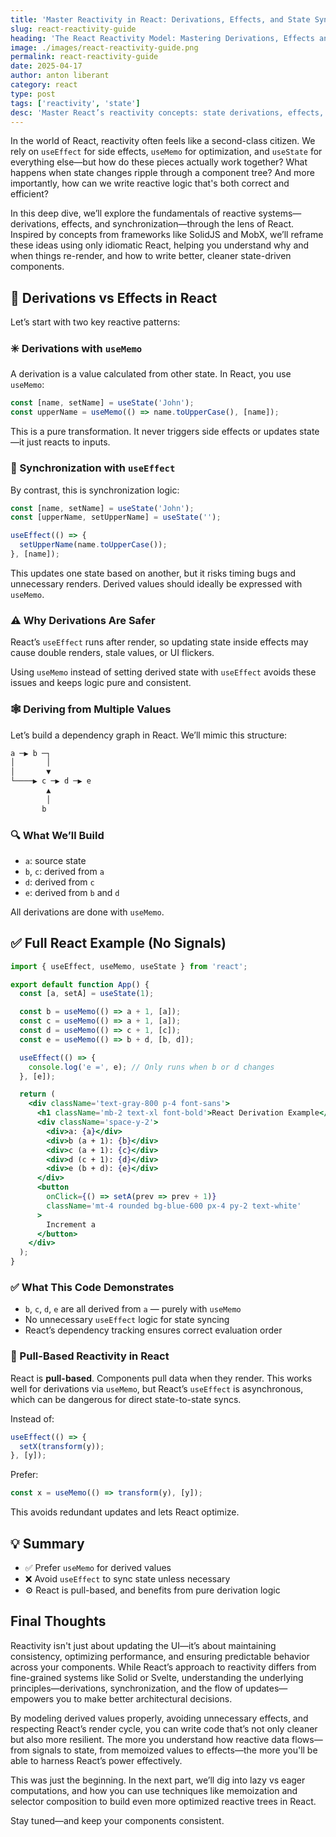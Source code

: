 ```yaml
---
title: 'Master Reactivity in React: Derivations, Effects, and State Synch'
slug: react-reactivity-guide
heading: 'The React Reactivity Model: Mastering Derivations, Effects and State Synchronization'
image: ./images/react-reactivity-guide.png
permalink: react-reactivity-guide
date: 2025-04-17
author: anton liberant
category: react
type: post
tags: ['reactivity', 'state']
desc: 'Master React’s reactivity concepts: state derivations, effects, and sync patterns. Avoid common pitfalls and build more predictable, maintainable React apps.'
---
```


In the world of React, reactivity often feels like a second-class citizen. We rely on `useEffect` for side effects, `useMemo` for optimization, and `useState` for everything else—but how do these pieces actually work together? What happens when state changes ripple through a component tree? And more importantly, how can we write reactive logic that's both correct and efficient?

In this deep dive, we’ll explore the fundamentals of reactive systems—derivations, effects, and synchronization—through the lens of React. Inspired by concepts from frameworks like SolidJS and MobX, we’ll reframe these ideas using only idiomatic React, helping you understand why and when things re-render, and how to write better, cleaner state-driven components.

## 🧠 Derivations vs Effects in React

Let’s start with two key reactive patterns:

### ✳️ Derivations with `useMemo`

A derivation is a value calculated from other state. In React, you use `useMemo`:

```jsx
const [name, setName] = useState('John');
const upperName = useMemo(() => name.toUpperCase(), [name]);
```

This is a pure transformation. It never triggers side effects or updates state—it just reacts to inputs.

### 🔁 Synchronization with `useEffect`

By contrast, this is synchronization logic:

```jsx
const [name, setName] = useState('John');
const [upperName, setUpperName] = useState('');

useEffect(() => {
  setUpperName(name.toUpperCase());
}, [name]);
```

This updates one state based on another, but it risks timing bugs and unnecessary renders. Derived values should ideally be expressed with `useMemo`.

### ⚠️ Why Derivations Are Safer

React’s `useEffect` runs after render, so updating state inside effects may cause double renders, stale values, or UI flickers.

Using `useMemo` instead of setting derived state with `useEffect` avoids these issues and keeps logic pure and consistent.

### 🕸️ Deriving from Multiple Values

Let’s build a dependency graph in React. We’ll mimic this structure:

```bash
a ─▶ b ─┐
│       │
│       ▼
└────▶ c ─▶ d ─▶ e
        ▲
        │
       b
```

### 🔍 What We’ll Build

- `a`: source state
- `b`, `c`: derived from `a`
- `d`: derived from `c`
- `e`: derived from `b` and `d`

All derivations are done with `useMemo`.

## ✅ Full React Example (No Signals)

```jsx
import { useEffect, useMemo, useState } from 'react';

export default function App() {
  const [a, setA] = useState(1);

  const b = useMemo(() => a + 1, [a]);
  const c = useMemo(() => a + 1, [a]);
  const d = useMemo(() => c + 1, [c]);
  const e = useMemo(() => b + d, [b, d]);

  useEffect(() => {
    console.log('e =', e); // Only runs when b or d changes
  }, [e]);

  return (
    <div className='text-gray-800 p-4 font-sans'>
      <h1 className='mb-2 text-xl font-bold'>React Derivation Example</h1>
      <div className='space-y-2'>
        <div>a: {a}</div>
        <div>b (a + 1): {b}</div>
        <div>c (a + 1): {c}</div>
        <div>d (c + 1): {d}</div>
        <div>e (b + d): {e}</div>
      </div>
      <button
        onClick={() => setA(prev => prev + 1)}
        className='mt-4 rounded bg-blue-600 px-4 py-2 text-white'
      >
        Increment a
      </button>
    </div>
  );
}
```

### ✅ What This Code Demonstrates

- `b`, `c`, `d`, `e` are all derived from `a` — purely with `useMemo`
- No unnecessary `useEffect` logic for state syncing
- React’s dependency tracking ensures correct evaluation order

### 🔀 Pull-Based Reactivity in React

React is **pull-based**. Components pull data when they render. This works well for derivations via `useMemo`, but React’s `useEffect` is asynchronous, which can be dangerous for direct state-to-state syncs.

Instead of:

```js
useEffect(() => {
  setX(transform(y));
}, [y]);
```

Prefer:

```js
const x = useMemo(() => transform(y), [y]);
```

This avoids redundant updates and lets React optimize.

## 💡 Summary

- ✅ Prefer `useMemo` for derived values
- ❌ Avoid `useEffect` to sync state unless necessary
- ⚙️ React is pull-based, and benefits from pure derivation logic

## Final Thoughts

Reactivity isn't just about updating the UI—it’s about maintaining consistency, optimizing performance, and ensuring predictable behavior across your components. While React’s approach to reactivity differs from fine-grained systems like Solid or Svelte, understanding the underlying principles—derivations, synchronization, and the flow of updates—empowers you to make better architectural decisions.

By modeling derived values properly, avoiding unnecessary effects, and respecting React’s render cycle, you can write code that’s not only cleaner but also more resilient. The more you understand how reactive data flows—from signals to state, from memoized values to effects—the more you'll be able to harness React’s power effectively.

This was just the beginning. In the next part, we’ll dig into lazy vs eager computations, and how you can use techniques like memoization and selector composition to build even more optimized reactive trees in React.

Stay tuned—and keep your components consistent.
